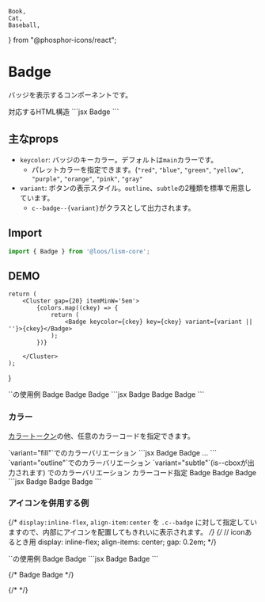 	Book,
	Cat,
	Baseball,
} from "@phosphor-icons/react";

# Badge

バッジを表示するコンポーネントです。

<Demo>
	<Demo.Title>対応するHTML構造</Demo.Title>
	<Demo.Code>
		```jsx
		<span class="c--badge">Badge</span>
		```
	</Demo.Code>
</Demo>


## 主なprops
- `keycolor`: バッジのキーカラー。デフォルトは`main`カラーです。
	- パレットカラーを指定できます。(`"red"`, `"blue"`, `"green"`, `"yellow"`, `"purple"`, `"orange"`, `"pink"`, `"gray"`
- `variant`: ボタンの表示スタイル。`outline`、`subtle`の2種類を標準で用意しています。
	- `c--badge--{variant}`がクラスとして出力されます。

## Import

```js
import { Badge } from '@loos/lism-core';
```

## DEMO

	return (
		<Cluster gap={20} itemMinW='5em'>
			{colors.map((ckey) => {
				return (
					<Badge keycolor={ckey} key={ckey} variant={variant || ''}>{ckey}</Badge>
				);
			})}

		</Cluster>
	);
}

<Demo>
	<Demo.Title>`<Badge>`の使用例</Demo.Title>
	<Demo.Preview p={20} isShadow={0}>
		<Cluster gap={20}>
			<Badge>Badge</Badge>
			<Badge variant="fill">Badge</Badge>
			<Badge variant="outline">Badge</Badge>
		</Cluster>
	</Demo.Preview>
	<Demo.Code>
		```jsx
		<Badge>Badge</Badge>
		<Badge variant="fill">Badge</Badge>
		<Badge variant="outline">Badge</Badge>
		```
	</Demo.Code>
</Demo>


### カラー

[カラートークン](/docs/tokens/color)の他、任意のカラーコードを指定できます。

<Demo>
	<Demo.Title>`variant="fill"`でのカラーバリエーション</Demo.Title>
	<Demo.Preview p={20} isShadow={0}>
		<ColorDemos variant="fill" colors={["red", "orange", "yellow", "green", "blue", "purple", "pink", "gray", "main", "accent"]} />
	</Demo.Preview>
<Demo.Code>
```jsx
<Badge keycolor="red">Badge</Badge>
<Badge keycolor="orange">Badge</Badge>
...
```
</Demo.Code>
</Demo>

<Demo>
	<Demo.Title>`variant="outline"`でのカラーバリエーション</Demo.Title>
	<Demo.Preview p={20} isShadow={0}>
		<ColorDemos colors={["red", "orange", "yellow", "green", "blue", "purple", "pink", "gray", "main", "accent"]} variant="outline" />
	</Demo.Preview>
</Demo>

<Demo>
	<Demo.Title>`variant="subtle"`(is--cboxが出力されます) でのカラーバリエーション</Demo.Title>
	<Demo.Preview p={20} isShadow={0}>
		<ColorDemos variant="subtle" colors={["red", "orange", "yellow", "green", "blue", "purple", "pink", "gray", "main", "accent"]}  />
	</Demo.Preview>
</Demo>


<Demo>
	<Demo.Title>カラーコード指定</Demo.Title>
	<Demo.Preview p={20} isShadow={0}>
		<Cluster gap={20}>
			<Badge bgc="blue:20%" c="base">Badge</Badge>
			<Badge variant="fill" keycolor="#ac2c23">Badge</Badge>
			<Badge variant="subtle" keycolor="hsl(260deg 75% 40%)">Badge</Badge>
		</Cluster>
	</Demo.Preview>
<Demo.Code>
```jsx
<Cluster gap={20}>
	<Badge bgc="blue:20%" c="base">Badge</Badge>
	<Badge variant="fill" keycolor="#ac2c23">Badge</Badge>
	<Badge variant="subtle" keycolor="hsl(260deg 75% 40%)">Badge</Badge>
</Cluster>
```
</Demo.Code>
</Demo>

### アイコンを併用する例

{/* `display:inline-flex`, `align-item:center` を `.c--badge` に対して指定していますので、内部にアイコンを配置してもきれいに表示されます。 */}
	{/* // iconあるとき用
	display: inline-flex;
	align-items: center;
	gap: 0.2em; */}

<Demo>
	<Demo.Title>`<InlineIcon>`の使用例</Demo.Title>
	<Demo.Preview p={20}>
		<Cluster gap={20}>
			<Badge variant='fill' d='inline-flex' flex={{ai: 'center', gap: 'em2'}}><Icon icon={Book} size="1.25em"/> Badge</Badge>
			<Badge variant='outline' d='inline-flex' flex={{ai: 'center', gap: 'em2'}}><Icon icon={Cat} size="1.25em"/> Badge</Badge>
		</Cluster>
	</Demo.Preview>
<Demo.Code>
```jsx
<Cluster gap={20}>
	<Badge variant='fill' d='inline-flex' flex={{ai: 'center', gap: 'em2'}}>
		<Icon icon={Book} size="1.25em"/>Badge
	</Badge>
	<Badge variant='outline' d='inline-flex' flex={{ai: 'center', gap: 'em2'}}>
		<Icon icon={Cat} size="1.25em"/>Badge
	</Badge>
</Cluster>
```
</Demo.Code>
</Demo>

{/* <Cluster gap={20}>
	<Badge><Icon isInline icon={Book} /> Badge</Badge>
	<Badge variant="outline"><Icon isInline icon={Cat} /> Badge</Badge>
</Cluster> */}

{/* <Cluster gap={20}>
	<Badge hasIcon p={10} fz="l" variant="fill"><Icon icon={Book} /></Badge>
	<Badge hasIcon p={10} fz="l" variant="outline"><Icon icon={Cat} /></Badge>
	<Badge hasIcon p={10} fz="l" ><Icon icon={Baseball} /></Badge>
</Cluster> */}

